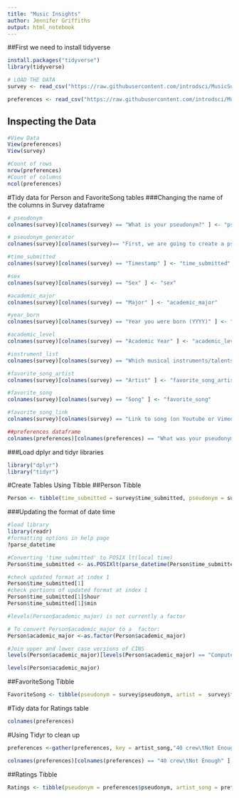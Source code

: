 ```yaml
---
title: "Music Insights"
author: Jennifer Griffiths
output: html_notebook
---
```


##First we need to install tidyverse

```r
install.packages("tidyverse")
library(tidyverse)

# LOAD THE DATA
survey <- read_csv("https://raw.githubusercontent.com/introdsci/MusicSurvey/master/music-survey.csv")

preferences <- read_csv("https://raw.githubusercontent.com/introdsci/MusicSurvey/master/preferences-survey.csv")
```

## Inspecting the Data
```r
#View Data
View(preferences)
View(survey)

#Count of rows
nrow(preferences)
#Count of columns
ncol(preferences)
```

#Tidy data for Person and FavoriteSong tables
###Changing the name of the columns in Survey dataframe
 
```r
# pseudonym
colnames(survey)[colnames(survey) == "What is your pseudonym?" ] <- "pseudonym"

# pseudonym_generator
colnames(survey)[colnames(survey)== "First, we are going to create a pseudonym for you to keep this survey anonymous (more or less). Which pseudonym generator would you prefer?"] <- "pseudonym_generator"

#time_submitted
colnames(survey)[colnames(survey) == "Timestamp" ] <- "time_submitted"

#sex
colnames(survey)[colnames(survey) == "Sex" ] <- "sex"

#academic_major
colnames(survey)[colnames(survey) == "Major" ] <- "academic_major"

#year_born
colnames(survey)[colnames(survey) == "Year you were born (YYYY)" ] <- "year_born"

#academic_level
colnames(survey)[colnames(survey) == "Academic Year" ] <- "academic_level"

#instrument_list
colnames(survey)[colnames(survey) == "Which musical instruments/talents do you play? (Select all that apply)" ] <- "instrument_list"

#favorite_song_artist
colnames(survey)[colnames(survey) == "Artist" ] <- "favorite_song_artist"

#favorite_song
colnames(survey)[colnames(survey) == "Song" ] <- "favorite_song"

#favorite_song_link
colnames(survey)[colnames(survey) == "Link to song (on Youtube or Vimeo)" ] <- "favorite_song_link"

##preferences dataframe
colnames(preferences)[colnames(preferences) == "What was your pseudonym?" ] <- "pseudonym"

```

###Load dplyr and tidyr libraries

```r
library("dplyr")
library("tidyr")
```

#Create Tables Using Tibble
##Person Tibble
```r
Person <- tibble(time_submitted = survey$time_submitted, pseudonym = survey$pseudonym, generator_name =  survey$pseudonym_generator, sex = survey$sex, academic_major = survey$academic_major,year_born = survey$year_born)
```

###Updating the format of date time
```r
#load library
library(readr)
#formatting options in help page
?parse_datetime

#Converting 'time_submitted' to POSIX lt(local time)
Person$time_submitted <- as.POSIXlt(parse_datetime(Person$time_submitted, "%m/%d/%y %H:%M"))

#check updated format at index 1
Person$time_submitted[1]
#check portions of updated format at index 1
Person$time_submitted[1]$hour
Person$time_submitted[1]$min

#levels(Person$academic_major) is not currently a factor

# To convert Person$academic_major to a  factor:
Person$academic_major <-as.factor(Person$academic_major)

#Join upper and lower case versions of CINS
levels(Person$academic_major)[levels(Person$academic_major) == "Computer information systems"] <- "Computer Information Systems"

levels(Person$academic_major)
```

##FavoriteSong Tibble
```r
FavoriteSong <- tibble(pseudonym = survey$pseudonym, artist =  survey$favorite_song_artist, song = survey$favorite_song, song_link = survey$favorite_song_link )
```

#Tidy data for Ratings table
```r
colnames(preferences)
```

#Using Tidyr to clean up 

```r


preferences <-gather(preferences, key = artist_song,"40 crew\tNot Enough", "Arctic Monkeys Arabella","Avatar\tThe Eagle Has Landed","Ben Folds\tStill", "blink-182\tShe's Out Of Her Mind", "brian jonestown massacre / sarabeth tucek\tSeer", "BROCKHAMPTON\tNO HALO", "Brother Ali\tCan't Take That Away", "Daboii\tBeat in a Chokehold", "Daniel Caesar\tOpen Up", "De La Soul\tPatty Dooke", "Dead Kennedys\tKill The Poor",  "Dominic Fike\t3 Nights", "Gorillaz\tAny but here is Humility", "Dream Theater\tA Change of Seasons", "Ed Sheeran\tDive", "General Levy\tIncredible (Remix)", "Hiroyuki Sawano\tS-ave" , "Jai Paul\tDo You Love Her Now",   "Johnny Cash\tWe'll Meet Again",  "Kane Brown\tWhat's Mine is Yours", "Kim Petras\tI dont want it at all" , "Led Zeppelin\tHey Hey What Can I Do", "Marshmello\tOne Thing Right","Matisyahu\tOne Day", "MF DOOM\tPotholderz"  ,  "mozzy\tbladadah" ,    "Oliver Tree\tHurt", "Radiohead\tweird fishes arpeggi","Rick Astley\tNever Going to Give You Up",  "Sia\tElastic Heart" ,   "Sixtoo\tJackals and Vipers in Envy of Man [Album]",  "Snakehips\tEither Way", "Sufjan Stevens\tShould Have Known Better",  "Tame Impala\tPatience",  "The Black Keys\tUnknown Brother",   "The Byrds\tMr. Spaceman" ,   "Tool\tFear Inoculum", "Traffic\tDear Mr. Fantasy" , "Travis Scott\tAstrothunder",  "Virtual Self\tAngel Voices" , "Wheezer\tBuddy Holly", "Rainbow Kitten Surprise\tCocaine Jesus" ,  "40 crew\tNot Enough"   )


```

```r

colnames(preferences)[colnames(preferences) == "40 crew\tNot Enough" ] <- "rating"


```

##Ratings Tibble
```r
Ratings <- tibble(pseudonym = preferences$pseudonym, artist_song = preferences$artist_song, rating =  preferences$rating )
```

